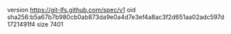 version https://git-lfs.github.com/spec/v1
oid sha256:b5a67b7b980cb0ab873da9e0a4d7e3ef4a8ac3f2d651aa02adc597d1721491f4
size 7401
